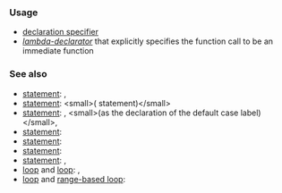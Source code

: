 {{cpp/keyword/title|{{tt|consteval}} {{mark since c++20}}}}
{{cpp/keyword/navbar}}

===Usage===
* [[cpp/language/consteval|{{tt|consteval}} declaration specifier]]
* [[cpp/language/lambda|''lambda-declarator'']] that explicitly specifies the function call to be an immediate function
{{rrev|since=c++23|
* [[cpp/language/if#Consteval if|{{tt|consteval}} {{tt|if}}]] statement
}}

===See also===
* [[cpp/language/if|{{tt|if}} statement]]: {{rlpt|if}}, {{rlpt|else}}
* [[cpp/language/if#Constexpr_if|{{tt|constexpr}} {{tt|if}} statement]]: {{rlpt|constexpr}} &lt;small&gt;({{tt|constexpr}} {{tt|if}} statement)&lt;/small&gt;
* [[cpp/language/switch|{{tt|switch}} statement]]: {{rlpt|case}}, {{rlpt|default}} &lt;small&gt;(as the declaration of the default case label)&lt;/small&gt;, {{rlpt|switch}}
* [[cpp/language/goto|{{tt|goto}} statement]]: {{rlpt|goto}}
* [[cpp/language/continue|{{tt|continue}} statement]]: {{rlpt|continue}}
* [[cpp/language/break|{{tt|break}} statement]]: {{rlpt|break}}
* [[cpp/language/return|{{tt|return}} statement]]: {{rlpt|return}}, {{rlpt|co_return}}
* [[cpp/language/do|{{tt|do-while}} loop]] and [[cpp/language/while|{{tt|while}} loop]]: {{rlpt|do}}, {{rlpt|while}}
* [[cpp/language/for|{{tt|for}} loop]] and [[cpp/language/range-for|range-based {{tt|for}} loop]]: {{rlpt|for}}

{{langlinks|es|ja|ru|zh}}
